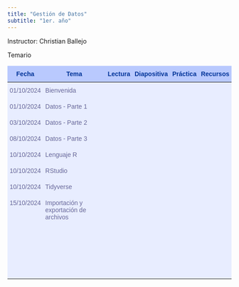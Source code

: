 ```yaml
---
title: "Gestión de Datos"
subtitle: "1er. año"
---
```


<!-- Add icon library -->

<link rel="stylesheet" href="https://cdnjs.cloudflare.com/ajax/libs/font-awesome/4.7.0/css/font-awesome.min.css">

<p>Instructor: Christian Ballejo <a href="mailto:cballejo@anlis.gob.ar" class="fa fa-envelope"></a> <a href="https://twitter.com/chrisballejo" target="_blank" class="fa fa-twitter"></a> <a href="https://www.linkedin.com/in/cballejo/" target="_blank" class="fa fa-linkedin"></a> <a href="https://github.com/cballejo/" target="_blank" class="fa fa-github"></a></p>

Temario

<style type="text/css">
.tg  {border-collapse:collapse;border-color:#aabcfe;border-spacing:0;}
.tg td{background-color:#e8edff;border-bottom-width:1px;border-color:#aabcfe;border-style:solid;border-top-width:1px;
  border-width:0px;color:#669;font-family:Arial, sans-serif;font-size:14px;overflow:hidden;padding:10px 5px;
  word-break:normal;}
.tg th{background-color:#b9c9fe;border-bottom-width:1px;border-color:#aabcfe;border-style:solid;border-top-width:1px;
  border-width:0px;color:#039;font-family:Arial, sans-serif;font-size:14px;font-weight:normal;overflow:hidden;
  padding:10px 5px;word-break:normal;}
.tg .tg-amwm{font-weight:bold;text-align:center;vertical-align:top}
.tg .tg-0lax{text-align:left;vertical-align:top}
</style>
<table class="tg" style="max-width:900px;margin-left:auto;margin-right:auto"><thead>
  <tr>
    <th class="tg-amwm">Fecha</th>
    <th class="tg-amwm">Tema</th>
    <th class="tg-amwm">Lectura</th>
    <th class="tg-amwm">Diapositiva</th>
    <th class="tg-amwm">Práctica</th>
    <th class="tg-amwm">Recursos</th>
  </tr></thead>
<tbody>
  <tr>
    <td class="tg-0lax">01/10/2024</td>
    <td class="tg-0lax">Bienvenida</td>
    <td align="center"><font color="fafcfc">
          <i class="fa fa-book fa-lg"></i></font></td>
    <td align="center"><a href="/primero/diapositivas/00-bienvenida.html">
          <i class="fa fa-laptop  fa-lg"></i></a></td>
    <td align="center"><font color="fafcfc">
          <i class="fa fa-code fa-lg"></i></font></td>
    <td align="center"><font color="fafcfc">
          <i class="fa fa-briefcase  fa-lg"></i></font></td>
  </tr>
  <tr>
    <td class="tg-0lax">01/10/2024</td>
    <td class="tg-0lax">Datos - Parte 1</td>
    <td align="center"><a href="/primero/clases/00-datos.html">
          <i class="fa fa-book fa-lg"></i></a></td>
    <td align="center"><a href="/primero/diapositivas/01a-datos.html">
          <i class="fa fa-laptop  fa-lg"></i></a></td>
    <td align="center"><font color="fafcfc">
          <i class="fa fa-code fa-lg"></i></font></td>
    <td align="center"><font color="fafcfc">
          <i class="fa fa-briefcase  fa-lg"></i></font></td>
  </tr>
  <tr>
    <td class="tg-0lax">03/10/2024</td>
    <td class="tg-0lax">Datos - Parte 2</td>
    <td align="center"><font color="fafcfc">
          <i class="fa fa-book fa-lg"></i></font></td>
    <td align="center"><a href="/primero/diapositivas/01b-datos.html">
          <i class="fa fa-laptop  fa-lg"></i></a></td>
    <td align="center"><font color="fafcfc">
          <i class="fa fa-code fa-lg"></i></font></td>
    <td align="center"><font color="fafcfc">
          <i class="fa fa-briefcase  fa-lg"></i></font></td>
  </tr>
  <tr>
    <td class="tg-0lax">08/10/2024</td>
    <td class="tg-0lax">Datos - Parte 3</td>
    <td align="center"><font color="fafcfc">
          <i class="fa fa-book fa-lg"></i></font></td>
    <td align="center"><a href="/primero/diapositivas/01c-datos.html">
          <i class="fa fa-laptop  fa-lg"></i></a></td>
    <td align="center"><font color="fafcfc">
          <i class="fa fa-code fa-lg"></i></font></td>
    <td align="center"><font color="fafcfc">
          <i class="fa fa-briefcase  fa-lg"></i></font></td>
  </tr>
  <tr>
    <td class="tg-0lax">10/10/2024</td>
    <td class="tg-0lax">Lenguaje R</td>
    <td align="center"><a href="/primero/clases/01-introR.html">
          <i class="fa fa-book fa-lg"></i></a></td>
    <td align="center"><a href="/primero/diapositivas/02-analisis.html">
          <i class="fa fa-laptop  fa-lg"></i></a></td>
    <td align="center"><font color="fafcfc">
          <i class="fa fa-code fa-lg"></i></font></td>
    <td align="center"><font color="fafcfc">
          <i class="fa fa-briefcase  fa-lg"></i></font></td>
  </tr>
  <tr>
    <td class="tg-0lax">10/10/2024</td>
    <td class="tg-0lax">RStudio</td>
    <td align="center"><a href="/primero/clases/02-introRStudio.html">
          <i class="fa fa-book fa-lg"></i></a></td>
    <td align="center"><font color="fafcfc">
          <i class="fa fa-laptop  fa-lg"></i></font></td>
    <td align="center"><font color="fafcfc">
          <i class="fa fa-code fa-lg"></i></font></td>
    <td align="center"><font color="fafcfc">
          <i class="fa fa-briefcase  fa-lg"></i></font></td>
  </tr>  
    <tr>
    <td class="tg-0lax">10/10/2024</td>
    <td class="tg-0lax">Tidyverse</td>
    <td align="center"><a href="/primero/clases/03-introTidy.html">
          <i class="fa fa-book fa-lg"></i></a></td>
    <td align="center"><font color="fafcfc">
          <i class="fa fa-laptop  fa-lg"></i></font></td>
    <td align="center"><font color="fafcfc">
          <i class="fa fa-code fa-lg"></i></font></td>
    <td align="center"><font color="fafcfc">
          <i class="fa fa-briefcase  fa-lg"></i></font></td>
  </tr> 
  <tr>
    <td class="tg-0lax">15/10/2024</td>
    <td class="tg-0lax">Importación y exportación de archivos</td>
    <td class="tg-0lax"></td>
    <td class="tg-0lax"></td>
    <td class="tg-0lax"></td>
    <td class="tg-0lax"></td>
  </tr>
  <tr>
    <td class="tg-0lax"></td>
    <td class="tg-0lax"></td>
    <td class="tg-0lax"></td>
    <td class="tg-0lax"></td>
    <td class="tg-0lax"></td>
    <td class="tg-0lax"></td>
  </tr>
  <tr>
    <td class="tg-0lax"></td>
    <td class="tg-0lax"></td>
    <td class="tg-0lax"></td>
    <td class="tg-0lax"></td>
    <td class="tg-0lax"></td>
    <td class="tg-0lax"></td>
  </tr>
  <tr>
    <td class="tg-0lax"></td>
    <td class="tg-0lax"></td>
    <td class="tg-0lax"></td>
    <td class="tg-0lax"></td>
    <td class="tg-0lax"></td>
    <td class="tg-0lax"></td>
  </tr>
  <tr>
    <td class="tg-0lax"></td>
    <td class="tg-0lax"></td>
    <td class="tg-0lax"></td>
    <td class="tg-0lax"></td>
    <td class="tg-0lax"></td>
    <td class="tg-0lax"></td>
  </tr>
  <tr>
    <td class="tg-0lax"></td>
    <td class="tg-0lax"></td>
    <td class="tg-0lax"></td>
    <td class="tg-0lax"></td>
    <td class="tg-0lax"></td>
    <td class="tg-0lax"></td>
  </tr>
  <tr>
    <td class="tg-0lax"></td>
    <td class="tg-0lax"></td>
    <td class="tg-0lax"></td>
    <td class="tg-0lax"></td>
    <td class="tg-0lax"></td>
    <td class="tg-0lax"></td>
  </tr>
</tbody></table>